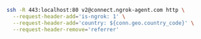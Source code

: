 ```bash
ssh -R 443:localhost:80 v2@connect.ngrok-agent.com http \
  --request-header-add='is-ngrok: 1' \
  --request-header-add='country: ${conn.geo.country_code}' \
  --request-header-remove='referrer'
```
